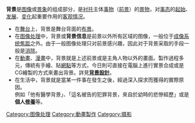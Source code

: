 '''背景'''是[[图像|图像]]或[[景象|景象]]的组成部分，是[[衬托|衬托]]主体[[事物|事物]]（[[前景|前景]]）的[[景物|景物]]，对[[事态|事态]]的[[起始|起始]]、[[发展|发展]]、[[变化|变化]]起重要作用的[[客观|客观]][[情况|情况]]。
* 在[[舞台|舞台]]上，背景是舞台背面的[[布景|布景]]。
* 在[[图像处理|图像处理]]中，背景或'''背景信息'''是前景以外所有区域的图像，一般位于[[成像系统|成像系统]][[焦距|焦距]]之外。由于一般图像处理只对前景感兴趣，因此对于背景采取的手段一般是[[背景消除|消除]]。
* 在[[動畫|動畫]]、[[漫畫|漫畫]]中，背景就是上述前景或是主角人物以外的畫面。製作過程多元，傳統有手繪、貼[[網點|網點]]等方式，今日則可直接在電腦上進行實景合成或是CG繪製的方式來畫出背景。詳見'''[[背景設計|背景設計]]'''。
* 在生活中，背景就是當某一件事在發生之後，經過深入探求而獲得的實際原因。<br>例如「他有醫學背景」、「這名被告的犯罪背景，來自於幼時的悲慘經歷」或是'''個人[[修養|修養]]'''等。


{{敘事學}}
{{生活小作品}}
{{计算机小作品}}

[[Category:图像处理|Category:图像处理]]
[[Category:動畫製作|Category:動畫製作]]
[[Category:摄影|Category:摄影]]